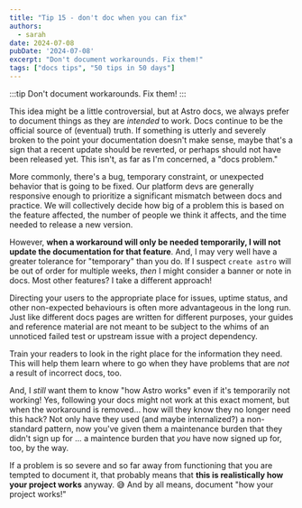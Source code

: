 ```yaml
---
title: "Tip 15 - don't doc when you can fix"
authors:
  - sarah
date: 2024-07-08
pubDate: '2024-07-08'
excerpt: "Don't document workarounds. Fix them!"
tags: ["docs tips", "50 tips in 50 days"]
---
```


:::tip
Don't document workarounds. Fix them!
:::

This idea might be a little controversial, but at Astro docs, we always prefer to document things as they are *intended* to work. Docs continue to be the official source of (eventual) truth. If something is utterly and severely broken to the point your documentation doesn't make sense, maybe that's a sign that a recent update should be reverted, or perhaps should not have been released yet. This isn't, as far as I'm concerned, a "docs problem."

More commonly, there's a bug, temporary constraint, or unexpected behavior that is going to be fixed. Our platform devs are generally responsive enough to prioritize a significant mismatch between docs and practice. We will collectively decide how big of a problem this is based on the feature affected, the number of people we think it affects, and the time needed to release a new version. 

However, **when a workaround will only be needed temporarily, I will not update the documentation for that feature**. And, I may very well have a greater tolerance for "temporary" than you do. If I suspect `create astro` will be out of order for multiple weeks, *then* I might consider a banner or note in docs. Most other features? I take a different approach!

Directing your users to the appropriate place for issues, uptime status, and other non-expected behaviours is often more advantageous in the long run. Just like different docs pages are written for different purposes, your guides and reference material are not meant to be subject to the whims of an unnoticed failed test or upstream issue with a project dependency.

Train your readers to look in the right place for the information they need. This will help them learn where to go when they have problems that are *not* a result of incorrect docs, too.

And, I *still* want them to know "how Astro works" even if it's temporarily not working! Yes, following your docs might not work at this exact moment, but when the workaround is removed... how will they know they no longer need this hack? Not only have they used (and maybe internalized?) a non-standard pattern, now you've given them a maintenance burden that they didn't sign up for ... a maintence burden that *you* have now signed up for, too, by the way.

If a problem is so severe and so far away from functioning that you are tempted to document it, that probably means that **this is realistically how your project works** anyway. 😅 And by all means, document "how your project works!"


<LinkCard title="See the whole list of tips!" href="/blog/50-docs-tips-in-50-days" />